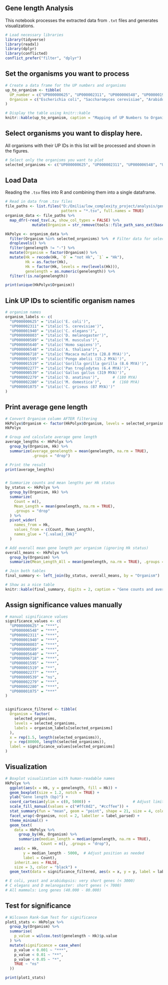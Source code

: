 ## Gene length Analysis

This notebook processes the extracted data from `.txt` files and generates visualizations.

```r
# Load necessary libraries
library(tidyverse)
library(readxl)
library(dplyr)
library(conflicted)
conflict_prefer("filter", "dplyr")

```

## Set the organisms you want to process

```r
# Create a data frame for the UP numbers and organisms
up_to_organism <- tibble(
  UP_number = c("UP000000625", "UP000002311", "UP000006548", "UP000001940", "UP000000803", "UP000000539", "UP000002279", "UP000002280", "UP000001075", "UP000000589", "UP000006718", "UP000001595", "UP000001519", "UP000002277", "UP000005640"),
  Organism = c("Escherichia coli", "Saccharomyces cerevisiae", "Arabidopsis thaliana", "Caenorhabditis elegans", "Drosophila melanogaster", "Gallus gallus", "Ornithorhynchus anatinus", "Monodelphis domestica", "Cricetulus griseus", "Mus musculus", "Macaca mulatta", "Pongo abelii", "Gorilla gorilla gorilla", "Pan troglodytes", "Homo sapiens")
)

# Display the table using knitr::kable
knitr::kable(up_to_organism, caption = "Mapping of UP Numbers to Organisms")

```

## Select organisms you want to display here.

All organisms with their UP IDs in this list will be processed and shown in the figures.

```r
# Select only the organisms you want to plot
selected_organisms <- c("UP000000625", "UP000002311", "UP000006548", "UP000001940", "UP000000803", "UP000000539", "UP000002279", "UP000002280", "UP000001075", "UP000000589", "UP000006718", "UP000001595", "UP000001519", "UP000002277", "UP000005640")
```

## Load Data

Reading the `.tsv` files into R and combining them into a single dataframe.

```r
# Read in data from .tsv files
file_paths <- list.files("D:/Emilia/low_complexity_project/analysis/genelengthoutput", 
                         pattern = "*.tsv", full.names = TRUE)
organism_data <- file_paths %>%
  map_dfr(~read_tsv(.x, show_col_types = FALSE) %>%
            mutate(Organism = str_remove(tools::file_path_sans_ext(basename(.x)), "_length")))

HkPolyx <- organism_data %>%
  filter(Organism %in% selected_organisms) %>%  # Filter data for selected organisms
  droplevels() %>%
  filter(genelength != "-") %>%
  mutate(Organism = factor(Organism)) %>%
  mutate(Hk = recode(Hk, `0` = "not Hk", `1` = "Hk"),
         Hk = as.factor(Hk),
         Hk = factor(Hk, levels = rev(levels(Hk))),
         genelength = as.numeric(genelength)) %>%
  filter(!is.na(genelength))

print(unique(HkPolyx$Organism))

```
## Link UP IDs to scientific organism names

```r
# organism names
organism_labels <- c(
  "UP000000625" = "italic('E. coli')",
  "UP000002311" = "italic('S. cerevisiae')",
  "UP000001940" = "italic('C. elegans')",
  "UP000000803" = "italic('D. melanogaster')",
  "UP000000589" = "italic('M. musculus')",
  "UP000005640" = "italic('Homo sapiens')",
  "UP000006548" = "italic('A. thaliana')",
  "UP000006718" = "italic('Macaca mulatta (28.8 MYA)')",
  "UP000001595" = "italic('Pongo abelii (15.2 MYA)')",
  "UP000001519" = "italic('Gorilla gorilla gorilla (8.6 MYA)')",
  "UP000002277" = "italic('Pan troglodytes (6.4 MYA)')",
  "UP000000539" = "italic('Gallus gallus (319 MYA)')",
  "UP000002279" = "italic('O. anatinus')",      # (180 MYA)
  "UP000002280" = "italic('M. domestica')",     #  (160 MYA)
  "UP000001075" = "italic('C. griseus (87 MYA)')"
)
```

## Print average gene length

```r
# Convert Organism column AFTER filtering
HkPolyx$Organism <- factor(HkPolyx$Organism, levels = selected_organisms, labels = organism_labels[selected_organisms])
HkPolyx

# Group and calculate average gene length
average_lengths <- HkPolyx %>%
  group_by(Organism, Hk) %>%
  summarize(average_genelength = mean(genelength, na.rm = TRUE),
            .groups = "drop")

# Print the result
print(average_lengths)


# Summarize counts and mean lengths per Hk status
by_status <- HkPolyx %>%
  group_by(Organism, Hk) %>%
  summarize(
    Count = n(),
    Mean_Length = mean(genelength, na.rm = TRUE),
    .groups = "drop"
  ) %>%
  pivot_wider(
    names_from = Hk,
    values_from = c(Count, Mean_Length),
    names_glue = "{.value}_{Hk}"
  )

# Add overall mean gene length per organism (ignoring Hk status)
overall_means <- HkPolyx %>%
  group_by(Organism) %>%
  summarize(Mean_Length_All = mean(genelength, na.rm = TRUE), .groups = "drop")

# Join both tables
final_summary <- left_join(by_status, overall_means, by = "Organism")

# Show as a nice table
knitr::kable(final_summary, digits = 2, caption = "Gene counts and average lengths by organism and Hk status")


```

## Assign significance values manually

```r
# manual significance values
significance_values <- c(
  "UP000000625" = "***",
  "UP000006548" = "***",
  "UP000002311" = "***",
  "UP000001940" = "***",
  "UP000000803" = "***",
  "UP000000589" = "***",
  "UP000005640" = "***",
  "UP000006718" = "***",
  "UP000001595" = "***",
  "UP000001519" = "**",
  "UP000002277" = "***",
  "UP000000539" = "ns",
  "UP000002279" = "***",
  "UP000002280" = "***",
  "UP000001075" = "***"
)


significance_filtered <- tibble(
  Organism = factor(
    selected_organisms, 
    levels = selected_organisms, 
    labels = organism_labels[selected_organisms]
  ),
  x = rep(1.5, length(selected_organisms)),
  y = rep(80000, length(selected_organisms)), 
  label = significance_values[selected_organisms]
)
```

## Visualization
```r
# Boxplot visualization with human-readable names
HkPolyx %>%
  ggplot(aes(x = Hk, y = genelength, fill = Hk)) +
  geom_boxplot(size = 1.2, notch = TRUE) +
  ylab("Gene length (bp)") +
  coord_cartesian(ylim = c(0, 5000)) +                   # Adjust limits depending on organisms gene length.
  scale_fill_manual(values = c("#ffc8d2", "#ccffee")) +
  stat_summary(fun = "mean", geom = "point", shape = 21, size = 4, color = "black", fill = "white") +
  facet_wrap(~Organism, ncol = 2, labeller = label_parsed) +
  theme_minimal() +
  geom_text(
    data = HkPolyx %>%
      group_by(Hk, Organism) %>%
      summarize(median_length = median(genelength, na.rm = TRUE),
                Count = n(), .groups = "drop"),
    aes(x = Hk,
        y = median_length - 5000,  # Adjust position as needed
        label = Count),
    inherit.aes = FALSE,
    size = 3, color = "black") +
  geom_text(data = significance_filtered, aes(x = x, y = y, label = label), size = 5, color = "black", inherit.aes = FALSE)

# E coli, yeast and arabidopsis: very short genes (< 3000)
# C elegans and D melanogaster: short genes (< 7000)
# All mammals: Long genes (40.000 - 80.000)

```

## Test for significance

```r
# Wilcoxon Rank-Sum Test for significance
plot1_stats <- HkPolyx %>%
  group_by(Organism) %>%
  summarise(
    p_value = wilcox.test(genelength ~ Hk)$p.value
  ) %>%
  mutate(significance = case_when(
    p_value < 0.001 ~ "***",
    p_value < 0.01 ~ "**",
    p_value < 0.05 ~ "*",
    TRUE ~ "ns"
  ))

print(plot1_stats)
```

